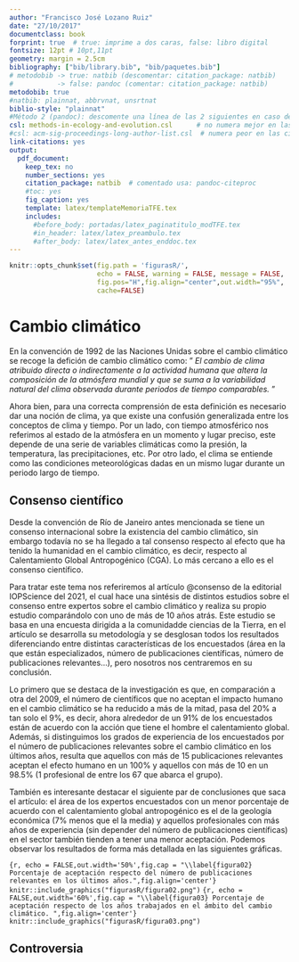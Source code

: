 ```yaml
---
author: "Francisco José Lozano Ruiz"
date: "27/10/2017"
documentclass: book
forprint: true  # true: imprime a dos caras, false: libro digital
fontsize: 12pt # 10pt,11pt
geometry: margin = 2.5cm 
bibliography: ["bib/library.bib", "bib/paquetes.bib"]
# metodobib -> true: natbib (descomentar: citation_package: natbib) 
#           -> false: pandoc (comentar: citation_package: natbib)
metodobib: true
#natbib: plainnat, abbrvnat, unsrtnat
biblio-style: "plainnat"
#Método 2 (pandoc): descomente una línea de las 2 siguientes en caso de usarlo
csl: methods-in-ecology-and-evolution.csl      # no numera mejor en las citas
#csl: acm-sig-proceedings-long-author-list.csl  # numera peor en las citas
link-citations: yes
output: 
  pdf_document:
    keep_tex: no
    number_sections: yes
    citation_package: natbib  # comentado usa: pandoc-citeproc
    #toc: yes
    fig_caption: yes
    template: latex/templateMemoriaTFE.tex
    includes:
      #before_body: portadas/latex_paginatitulo_modTFE.tex
      #in_header: latex/latex_preambulo.tex
      #after_body: latex/latex_antes_enddoc.tex
---
```




```r
knitr::opts_chunk$set(fig.path = 'figurasR/',
                      echo = FALSE, warning = FALSE, message = FALSE,
                      fig.pos="H",fig.align="center",out.width="95%",
                      cache=FALSE)

```


<!-- \setcounter{chapter}{2} -->
<!-- \setcounter{chapter}{2} escribir 2 para capítulo 3  -->
<!-- \pagenumbering{arabic} -->

\ifdefined\ifprincipal
\else
\setlength{\parindent}{1em}
\pagestyle{fancy}
\setcounter{tocdepth}{4}
\tableofcontents
<!-- \nocite{*} -->
\fi

\ifdefined\ifdoblecara
\fancyhead{}{}
\fancyhead[LE,RO]{\scriptsize\rightmark}
\fancyfoot[LO,RE]{\scriptsize\slshape \leftmark}
\fancyfoot[C]{}
\fancyfoot[LE,RO]{\footnotesize\thepage}
\else
\fancyhead{}{}
\fancyhead[RO]{\scriptsize\rightmark}
\fancyfoot[LO]{\scriptsize\slshape \leftmark}
\fancyfoot[C]{}
\fancyfoot[RO]{\footnotesize\thepage}
\fi
\renewcommand{\headrulewidth}{0.4pt}
\renewcommand{\footrulewidth}{0.4pt}


# Cambio climático


En la convención de 1992 de las Naciones Unidas sobre el cambio climático se recoge la defición de cambio climático como: " _El cambio de clima atribuido directa o indirectamente a la actividad humana que altera la composición de la atmósfera mundial y que se suma a la variabilidad natural del clima observada durante periodos de tiempo comparables._ "

Ahora bien, para una correcta comprensión de esta definición es necesario dar una noción de clima, ya que existe una confusión generalizada entre los conceptos de clima y tiempo. Por un lado, con tiempo atmosférico nos referimos al estado de la atmósfera en un momento y lugar preciso, este depende de una serie de variables climáticas como la presión, la temperatura, las precipitaciones, etc. Por otro lado, el clima se entiende como las condiciones meteorológicas dadas en un mismo lugar durante un periodo largo de tiempo.

## Consenso científico

Desde la convención de Río de Janeiro antes mencionada se tiene un consenso internacional sobre la existencia del cambio climático, sin embargo todavía no se ha llegado a tal consenso respecto al efecto que ha tenido la humanidad en el cambio climático, es decir, respecto al Calentamiento Global Antropogénico (CGA). Lo más cercano a ello es el consenso científico.

Para tratar este tema nos referiremos al artículo @consenso de la editorial IOPScience del 2021, el cual hace una sintésis de distintos estudios sobre el consenso entre expertos sobre el cambio climático y realiza su propio estudio comparándolo con uno de más de 10 años atrás. Este estudio se basa en una encuesta dirigida a la comunidadde ciencias de la Tierra, en el artículo se desarrolla su metodología y se desglosan todos los resultados diferenciando entre distintas características de los encuestados (área en la que están especializados, número de publicaciones científicas, número de publicaciones relevantes...), pero nosotros nos centraremos en su conclusión.

Lo primero que se destaca de la investigación es que, en comparación a otra del 2009, el número de científicos que no aceptan el impacto humano en el cambio climático se ha reducido a más de la mitad, pasa del 20% a tan solo el 9%, es decir, ahora alrededor de un 91% de los encuestados están de acuerdo con la acción que tiene el hombre el calentamiento global. Además, si distinguimos los grados de experiencia de los encuestados por el número de publicaciones relevantes sobre el cambio climático en los últimos años, resulta que aquellos con más de 15 publicaciones relevantes aceptan el efecto humano en un 100% y aquellos con más de 10 en un 98.5% (1 profesional de entre los 67 que abarca el grupo). 

También es interesante destacar el siguiente par de conclusiones que saca el artículo: el área de los expertos encuestados con un menor porcentaje de acuerdo con el calentamiento global antropogénico es el de la geología económica (7% menos que el la media) y aquellos profesionales con más años de experiencia (sin depender del número de publicaciones científicas) en el sector también tienden a tener una menor aceptación. Podemos observar los resultados de forma más detallada en las siguientes gráficas.

```{r, echo = FALSE,out.width='50%',fig.cap = "\\label{figura02} Porcentaje de aceptación respecto del número de publicaciones relevantes en los últimos años.",fig.align='center'}
knitr::include_graphics("figurasR/figura02.png")
```
```{r, echo = FALSE,out.width='60%',fig.cap = "\\label{figura03} Porcentaje de aceptación respecto de los años trabajados en el ámbito del cambio climático. ",fig.align='center'}
knitr::include_graphics("figurasR/figura03.png")
```

## Controversia 
